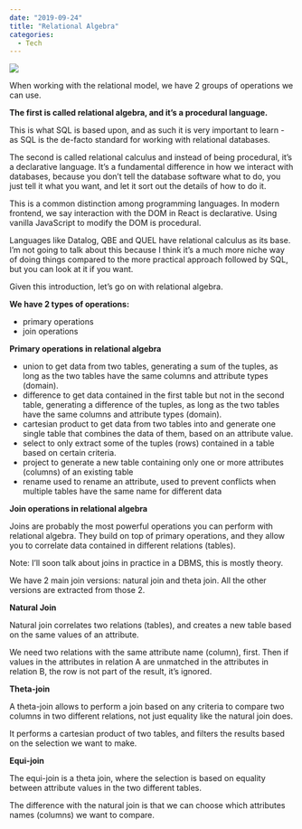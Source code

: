 ---
date: "2019-09-24"
title: "Relational Algebra"
categories:
  - Tech
---

![](./dbms-relational-algebra.png)

When working with the relational model, we have 2 groups of operations we can use.

**The first is called relational algebra, and it’s a procedural language.**

This is what SQL is based upon, and as such it is very important to learn - as SQL is the de-facto standard for working with relational databases.

The second is called relational calculus and instead of being procedural, it’s a declarative language. It’s a fundamental difference in how we interact with databases, because you don’t tell the database software what to do, you just tell it what you want, and let it sort out the details of how to do it.

This is a common distinction among programming languages. In modern frontend, we say interaction with the DOM in React is declarative. Using vanilla JavaScript to modify the DOM is procedural.

Languages like Datalog, QBE and QUEL have relational calculus as its base. I’m not going to talk about this because I think it’s a much more niche way of doing things compared to the more practical approach followed by SQL, but you can look at it if you want.

Given this introduction, let’s go on with relational algebra.

**We have 2 types of operations:**

 + primary operations
 + join operations

**Primary operations in relational algebra**

 + union to get data from two tables, generating a sum of the tuples, as long as the two tables have the same columns and attribute types (domain).
 + difference to get data contained in the first table but not in the second table, generating a difference of the tuples, as long as the two tables have the same columns and attribute types (domain).
 + cartesian product to get data from two tables into and generate one single table that combines the data of them, based on an attribute value.
 + select to only extract some of the tuples (rows) contained in a table based on certain criteria.
 + project to generate a new table containing only one or more attributes (columns) of an existing table
 + rename used to rename an attribute, used to prevent conflicts when multiple tables have the same name for different data

**Join operations in relational algebra**

Joins are probably the most powerful operations you can perform with relational algebra. They build on top of primary operations, and they allow you to correlate data contained in different relations (tables).

Note: I’ll soon talk about joins in practice in a DBMS, this is mostly theory.

We have 2 main join versions: natural join and theta join. All the other versions are extracted from those 2.

**Natural Join**

Natural join correlates two relations (tables), and creates a new table based on the same values of an attribute.

We need two relations with the same attribute name (column), first. Then if values in the attributes in relation A are unmatched in the attributes in relation B, the row is not part of the result, it’s ignored.

**Theta-join**

A theta-join allows to perform a join based on any criteria to compare two columns in two different relations, not just equality like the natural join does.

It performs a cartesian product of two tables, and filters the results based on the selection we want to make.

**Equi-join**

The equi-join is a theta join, where the selection is based on equality between attribute values in the two different tables.

The difference with the natural join is that we can choose which attributes names (columns) we want to compare.